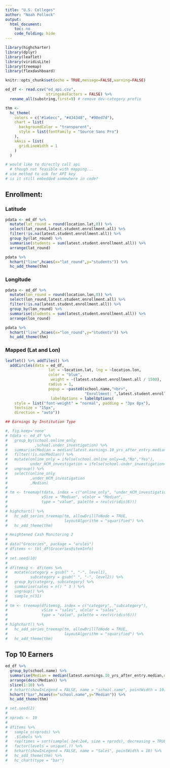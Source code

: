 ```yaml
---
title: "U.S. Colleges"
author: "Noah Pollock"
output:
  html_document:
    toc: no
    code_folding: hide
---
```


```r
library(highcharter)
library(dplyr)
library(leaflet)
library(viridisLite)
library(treemap)
library(flexdashboard)

knitr::opts_chunk$set(echo = TRUE,message=FALSE,warning=FALSE)

ed_df <- read.csv("ed_api.csv",
                  stringsAsFactors = FALSE) %>% 
  rename_all(substring,first=9) # remove dev-category prefix

thm <- 
  hc_theme(
    colors = c("#1a6ecc", "#434348", "#90ed7d"),
    chart = list(
      backgroundColor = "transparent",
      style = list(fontFamily = "Source Sans Pro")
    ),
    xAxis = list(
      gridLineWidth = 1
    )
  )

# would like to directly call api
  # though not feasible with mapping...
# use method to ask for API key
# is it still embedded somewhere in code?

```

## Enrollment: {.tabset data-width=400}

### Latitude
```r

pdata <- ed_df %>%
  mutate(lat_round = round(location.lat,0)) %>%
  select(lat_round,latest.student.enrollment.all) %>%
  filter(!is.na(latest.student.enrollment.all)) %>%
  group_by(lat_round) %>%
  summarise(students = sum(latest.student.enrollment.all)) %>%
  arrange(lat_round)

pdata %>% 
  hchart("line",hcaes(x="lat_round",y="students")) %>% 
  hc_add_theme(thm)
```

### Longitude
```r

pdata <- ed_df %>%
  mutate(lon_round = round(location.lon,0)) %>%
  select(lon_round,latest.student.enrollment.all) %>%
  filter(!is.na(latest.student.enrollment.all)) %>%
  group_by(lon_round) %>%
  summarise(students = sum(latest.student.enrollment.all)) %>%
  arrange(lon_round)

pdata %>% 
  hchart("line",hcaes(x="lon_round",y="students")) %>% 
  hc_add_theme(thm)
```

### Mapped (Lat and Lon)

```r

leaflet() %>% addTiles() %>%
  addCircles(data = ed_df,
                   lat = ~location.lat, lng = ~location.lon,
                   color = "blue",
                    weight = ~(latest.student.enrollment.all / 1500),
                   radius = 1,
                   popup = ~paste0(school.name,"<br>",
                                   "Enrollment: ",latest.student.enrollment.all),
                    labelOptions = labelOptions(
    style = list("font-weight" = "normal", padding = "3px 8px"),
    textsize = "15px",
    direction = "auto"))

```



```r
## Earnings by Institution Type

#, fig.keep='none'
# tdata <- ed_df %>%
#   group_by(school.online_only
#            ,school.under_investigation) %>%
#   summarise(Median = median(latest.earnings.10_yrs_after_entry.median,na.rm=TRUE)) %>%
#   filter(!is.na(Median)) %>%
#   mutate(online_only = ifelse(school.online_only==0,"No","Yes"),
#          under_HCM_investigation = ifelse(school.under_investigation==1,"Yes","No")) %>%
#   ungroup() %>%
#   select(online_only
#          ,under_HCM_investigation
#          ,Median)
#   
# tm <- treemap(tdata, index = c("online_only", "under_HCM_investigation"),
#               vSize = "Median", vColor = "Median",
#               type = "value", palette = rev(viridis(6)))
# 
# highchart() %>% 
#   hc_add_series_treemap(tm, allowDrillToNode = TRUE,
#                         layoutAlgorithm = "squarified") %>% 
#   hc_add_theme(thm)

# Heightened Cash Monitoring 2
# 
# data("Groceries", package = "arules")
# dfitems <- tbl_df(Groceries@itemInfo)
# 
# set.seed(10)
# 
# dfitemsg <- dfitems %>%
#   mutate(category = gsub(" ", "-", level1),
#          subcategory = gsub(" ", "-", level2)) %>%
#   group_by(category, subcategory) %>%
#   summarise(sales = n() ^ 3 ) %>%
#   ungroup() %>%
#   sample_n(31)
# 
# tm <- treemap(dfitemsg, index = c("category", "subcategory"),
#               vSize = "sales", vColor = "sales",
#               type = "value", palette = rev(viridis(6)))
# 
# highchart() %>% 
#   hc_add_series_treemap(tm, allowDrillToNode = TRUE,
#                         layoutAlgorithm = "squarified") %>% 
#   hc_add_theme(thm)
```

## Top 10 Earners

```r


ed_df %>%
  group_by(school.name) %>%
  summarise(Median = median(latest.earnings.10_yrs_after_entry.median,na.rm=TRUE)) %>%
  arrange(desc(Median)) %>%
  slice(1:10) %>%
  # hchart(showInLegend = FALSE, name = "school.name", pointWidth = 10) %>%
  hchart("bar",hcaes(x="school.name",y="Median")) %>%
  hc_add_theme(thm)

# set.seed(2)
# 
# nprods <- 10
# 
# dfitems %>% 
#   sample_n(nprods) %>% 
#   .$labels %>% 
#   rep(times = sort(sample( 1e4:2e4, size = nprods), decreasing = TRUE)) %>% 
#   factor(levels = unique(.)) %>% 
#   hchart(showInLegend = FALSE, name = "Sales", pointWidth = 10) %>% 
#   hc_add_theme(thm) %>% 
#   hc_chart(type = "bar")
  
  
```